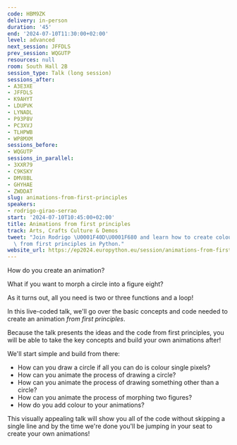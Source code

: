 ```yaml
---
code: HBM9ZK
delivery: in-person
duration: '45'
end: '2024-07-10T11:30:00+02:00'
level: advanced
next_session: JFFDLS
prev_session: WQGUTP
resources: null
room: South Hall 2B
session_type: Talk (long session)
sessions_after:
- A3E3XE
- JFFDLS
- K9AHYT
- LDUPVK
- LYNADL
- P93P8V
- PC3XVJ
- TLHPWB
- WP8MXM
sessions_before:
- WQGUTP
sessions_in_parallel:
- 3XXR79
- C9KSKY
- DMV8BL
- GHYHAE
- ZWDDAT
slug: animations-from-first-principles
speakers:
- rodrigo-girao-serrao
start: '2024-07-10T10:45:00+02:00'
title: Animations from first principles
track: Arts, Crafts Culture & Demos
tweet: "Join Rodrigo \U0001F40D\U0001F680 and learn how to create colourful animations\
  \ from first principles in Python."
website_url: https://ep2024.europython.eu/session/animations-from-first-principles
---
```


How do you create an animation?

What if you want to morph a circle into a figure eight?

As it turns out, all you need is two or three functions and a loop!

In this live-coded talk, we'll go over the basic concepts and code needed to create an animation _from first principles_.

Because the talk presents the ideas and the code from first principles, you will be able to take the key concepts and build your own animations after!

We'll start simple and build from there:

 - How can you draw a circle if all you can do is colour single pixels?
 - How can you animate the process of drawing a circle?
 - How can you animate the process of drawing something other than a circle?
 - How can you animate the process of morphing two figures?
 - How do you add colour to your animations?

This visually appealing talk will show you all of the code without skipping a single line and by the time we're done you'll be jumping in your seat to create your own animations!
